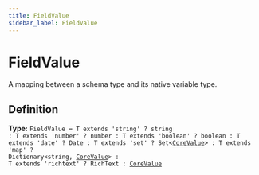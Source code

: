 ```yaml
---
title: FieldValue
sidebar_label: FieldValue
---
```


# FieldValue

A mapping between a schema type and its native variable type.

## Definition

**Type:** <code>FieldValue = T extends 'string' ? string : T extends 'number' ? number : T extends 'boolean' ? boolean : T extends 'date' ? Date : T extends 'set' ? Set&lt;[CoreValue](/api/types/corevalue)&gt; : T extends 'map' ? Dictionary&lt;string, [CoreValue](/api/types/corevalue)&gt; : T extends 'richtext' ? RichText : [CoreValue](/api/types/corevalue)</code>

